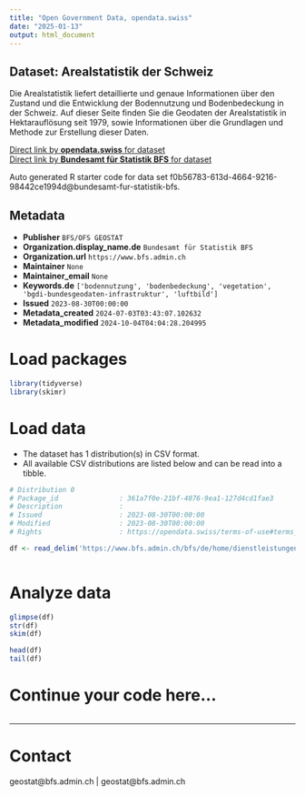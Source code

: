 ```yaml
---
title: "Open Government Data, opendata.swiss"
date: "2025-01-13"
output: html_document
---
```


## Dataset: Arealstatistik der Schweiz

Die Arealstatistik liefert detaillierte und genaue Informationen über den Zustand und die Entwicklung der Bodennutzung und Bodenbedeckung in der Schweiz. Auf dieser Seite finden Sie die Geodaten der Arealstatistik in Hektarauflösung seit 1979, sowie Informationen über die Grundlagen und Methode zur Erstellung dieser Daten.

[Direct link by **opendata.swiss** for dataset](https://opendata.swiss/de/dataset/arealstatistik-der-schweiz)<br>
[Direct link by **Bundesamt für Statistik BFS** for dataset](https://www.bfs.admin.ch/bfs/de/home/dienstleistungen/geostat/geodaten-bundesstatistik/boden-nutzung-bedeckung-eignung/arealstatistik-schweiz.assetdetail.25885690.html)

Auto generated R starter code for data set f0b56783-613d-4664-9216-98442ce1994d@bundesamt-fur-statistik-bfs.

## Metadata

- **Publisher** `BFS/OFS GEOSTAT`
- **Organization.display_name.de** `Bundesamt für Statistik BFS`
- **Organization.url** `https://www.bfs.admin.ch`
- **Maintainer** `None`
- **Maintainer_email** `None`
- **Keywords.de** `['bodennutzung', 'bodenbedeckung', 'vegetation', 'bgdi-bundesgeodaten-infrastruktur', 'luftbild']`
- **Issued** `2023-08-30T00:00:00`
- **Metadata_created** `2024-07-03T03:43:07.102632`
- **Metadata_modified** `2024-10-04T04:04:28.204995`


# Load packages

```r

library(tidyverse)
library(skimr)

```

# Load data

-   The dataset has 1 distribution(s) in CSV format.
-   All available CSV distributions are listed below and can be read into a tibble.

```r

# Distribution 0
# Package_id               : 361a7f0e-21bf-4076-9ea1-127d4cd1fae3
# Description              : 
# Issued                   : 2023-08-30T00:00:00
# Modified                 : 2023-08-30T00:00:00
# Rights                   : https://opendata.swiss/terms-of-use#terms_by_ask

df <- read_delim('https://www.bfs.admin.ch/bfs/de/home/dienstleistungen/geostat/geodaten-bundesstatistik/boden-nutzung-bedeckung-eignung/arealstatistik-schweiz.assetdetail.32376296.html')



```

# Analyze data

```r

glimpse(df)
str(df)
skim(df)

head(df)
tail(df)

```

# Continue your code here...

```r

```

------------------------------------------------------------------------

# Contact

geostat@bfs.admin.ch | geostat@bfs.admin.ch
